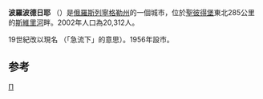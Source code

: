 {{Infobox Russian town
|en_name=Podporozhye
|ru_name=Подпорожье
|image_skyline=
|image_caption=
|coordinates = {{coord|60|54|N|34|12|E|display=inline,title}}
|map_label_position=
|image_coa=Coat of Arms of Podporozhye (Leningrad oblast).gif
|coa_caption=
|image_flag=Flag of Podporozhye (Leningrad oblast).png
|flag_caption=
|anthem=
|anthem_ref=
|holiday=
|holiday_ref=
|federal_subject=[[列宁格勒州|列宁格勒州]]
|federal_subject_ref=<ref name="LeningradO_adm">Oblast Law #32-oz</ref>
|adm_data_as_of=June 2013
|adm_district_jur=[[波德波罗日耶区|波德波罗日耶区]]
|adm_district_jur_ref=<ref name="LeningradO_adm" />
|adm_selsoviet_jur=Podporozhskoye Settlement Municipal Formation
|adm_selsoviet_type=Settlement municipal formation
|adm_selsoviet_jur_ref=<ref name="LeningradO_adm" />
|adm_ctr_of1=Podporozhsky District
|adm_ctr_of1_ref=<ref name="LeningradO_adm" />
|adm_ctr_of2=Podporozhskoye Settlement Municipal Formation
|adm_ctr_of2_ref=<ref name="LeningradO_adm" />
|inhabloc_cat=Town
|inhabloc_cat_ref=<ref name="LeningradO_adm" />
|inhabloc_type=
|inhabloc_type_ref=
|mun_data_as_of=May 2010
|mun_district_jur=Podporozhsky Municipal District
|mun_district_jur_ref=<ref name="LeningradOPodporozhskyD_mun">Law #51-oz</ref>
|urban_settlement_jur=Podporozhskoye Urban Settlement
|urban_settlement_jur_ref=<ref name="LeningradOPodporozhskyD_mun" />
|mun_admctr_of1=Podporozhsky Municipal District
|mun_admctr_of1_ref=<ref name="LeningradOPodporozhskyD_mun" />
|mun_admctr_of2=Podporozhskoye Urban Settlement
|mun_admctr_of2_ref=<ref name="LeningradOPodporozhskyD_mun" />
|leader_title=
|leader_title_ref=
|leader_name=
|leader_name_ref=
|representative_body=
|representative_body_ref=
|area_of_what=
|area_as_of=
|area_km2=
|area_km2_ref=
|pop_2010census=18733
|pop_2010census_ref=<ref name="2010Census">{{ru-pop-ref|2010Census}}</ref>
|pop_density=
|pop_density_as_of=
|pop_density_ref=
|pop_latest=
|pop_latest_date=
|pop_latest_ref=
|established_date=
|established_title=
|established_date_ref=
|current_cat_date=1956年6月28日
|current_cat_date_ref=<ref name="PodporozhskyDHist">{{cite web|url=http://classif.spb.ru/sprav/np_lo/120_Podporoghsky_rayon.htm|title=ru:Подпорожский район (август 1927 г. - февраль 1963 г., январь 1965 г.)|publisher=Система классификаторов исполнительных органов государственной власти Санкт-Петербурга|language=ru|access-date=2014-03-10|archive-url=https://web.archive.org/web/20140310213652/http://classif.spb.ru/sprav/np_lo/120_Podporoghsky_rayon.htm|archive-date=March 10, 2014|url-status=dead}}</ref>
|prev_name1=
|prev_name1_date=
|prev_name1_ref=
|postal_codes=187780-187783, 187789, 187799
|dialing_codes=
|dialing_codes_ref=
|website=
|website_ref=
|date=March 2014
}}
'''波羅波德日耶''' （{{lang-ru|Подпоро́жье}}）是[[俄羅斯|俄羅斯]][[列寧格勒州|列寧格勒州]]的一個城市，位於[[聖彼得堡|聖彼得堡]]東北285公里的[[斯維里河|斯維里河]]畔。2002年人口為20,312人。

19世紀改以現名 （「急流下」的意思）。1956年設市。

==参考==
{{reflist}}

{{列寧格勒州行政區劃}}
[[Category:列寧格勒州城市|П]]